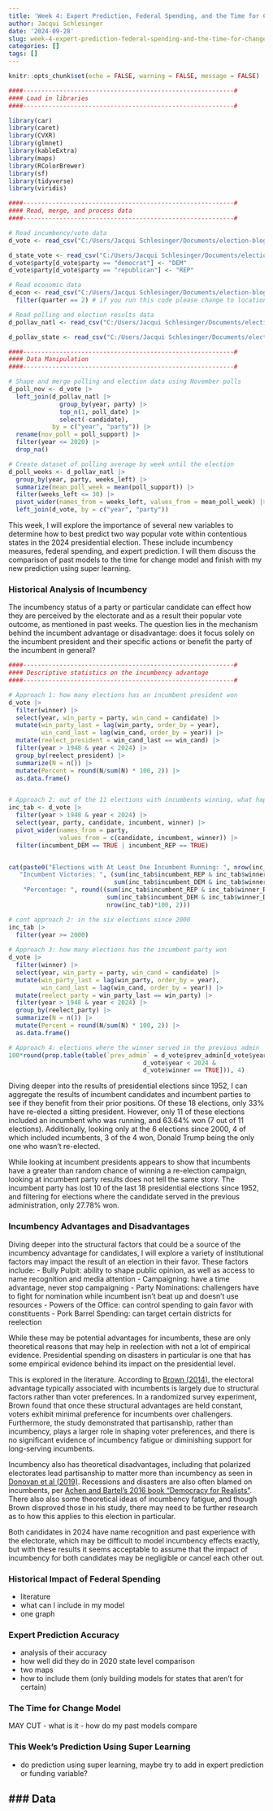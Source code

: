 ```yaml
---
title: 'Week 4: Expert Prediction, Federal Spending, and the Time for Change Model'
author: Jacqui Schlesinger
date: '2024-09-28'
slug: week-4-expert-prediction-federal-spending-and-the-time-for-change-model
categories: []
tags: []
---
```


```r
knitr::opts_chunk$set(echo = FALSE, warning = FALSE, message = FALSE)
```

```r
####----------------------------------------------------------#
#### Load in libraries
####----------------------------------------------------------#

library(car)
library(caret)
library(CVXR)
library(glmnet)
library(kableExtra)
library(maps)
library(RColorBrewer)
library(sf)
library(tidyverse)
library(viridis)
```

```r
####----------------------------------------------------------#
#### Read, merge, and process data
####----------------------------------------------------------#

# Read incumbency/vote data
d_vote <- read_csv("C:/Users/Jacqui Schlesinger/Documents/election-blog1/popvote_1948-2020.csv") # if you run this code please change to location of data

d_state_vote <- read_csv("C:/Users/Jacqui Schlesinger/Documents/election-blog1/state_popvote_1948_2020.csv") # if you run this code please change to location of data
d_vote$party[d_vote$party == "democrat"] <- "DEM"
d_vote$party[d_vote$party == "republican"] <- "REP"

# Read economic data
d_econ <- read_csv("C:/Users/Jacqui Schlesinger/Documents/election-blog1/fred_econ.csv") |> 
  filter(quarter == 2) # if you run this code please change to location of data

# Read polling and election results data
d_pollav_natl <- read_csv("C:/Users/Jacqui Schlesinger/Documents/election-blog1/national_polls_1968-2024.csv") # if you run this code please change to location of data

d_pollav_state <- read_csv("C:/Users/Jacqui Schlesinger/Documents/election-blog1/state_polls_1968-2024.csv") # if you run this code please change to location of data
```

```r
####----------------------------------------------------------#
#### Data Manipulation
####----------------------------------------------------------#

# Shape and merge polling and election data using November polls
d_poll_nov <- d_vote |> 
  left_join(d_pollav_natl |> 
              group_by(year, party) |> 
              top_n(1, poll_date) |> 
              select(-candidate), 
            by = c("year", "party")) |> 
  rename(nov_poll = poll_support) |> 
  filter(year <= 2020) |> 
  drop_na()

# Create dataset of polling average by week until the election
d_poll_weeks <- d_pollav_natl |> 
  group_by(year, party, weeks_left) |>
  summarize(mean_poll_week = mean(poll_support)) |> 
  filter(weeks_left <= 30) |> 
  pivot_wider(names_from = weeks_left, values_from = mean_poll_week) |> 
  left_join(d_vote, by = c("year", "party"))

```

This week, I will explore the importance of several new variables to determine how to best predict two way popular vote within contentious states in the 2024 presidential election. These include incumbency measures, federal spending, and expert prediction. I will them discuss the comparison of past models to the time for change model and finish with my new prediction using super learning. 

### Historical Analysis of Incumbency
The incumbency status of a party or particular candidate can effect how they are perceived by the electorate and as a result their popular vote outcome, as mentioned in past weeks. The question lies in the mechanism behind the incumbent advantage or disadvantage: does it focus solely on the incumbent president and their specific actions or benefit the party of the incumbent in general? 

```r
####----------------------------------------------------------#
#### Descriptive statistics on the incumbency advantage
####----------------------------------------------------------#

# Approach 1: how many elections has an incumbent president won
d_vote |> 
  filter(winner) |> 
  select(year, win_party = party, win_cand = candidate) |> 
  mutate(win_party_last = lag(win_party, order_by = year),
         win_cand_last = lag(win_cand, order_by = year)) |> 
  mutate(reelect_president = win_cand_last == win_cand) |> 
  filter(year > 1948 & year < 2024) |> 
  group_by(reelect_president) |> 
  summarize(N = n()) |> 
  mutate(Percent = round(N/sum(N) * 100, 2)) |>
  as.data.frame()


# Approach 2: out of the 11 elections with incumbents winning, what happened
inc_tab <- d_vote |> 
  filter(year > 1948 & year < 2024) |>
  select(year, party, candidate, incumbent, winner) |> 
  pivot_wider(names_from = party, 
              values_from = c(candidate, incumbent, winner)) |> 
  filter(incumbent_DEM == TRUE | incumbent_REP == TRUE)


cat(paste0("Elections with At Least One Incumbent Running: ", nrow(inc_tab), "\n",
   "Incumbent Victories: ", (sum(inc_tab$incumbent_REP & inc_tab$winner_REP) + 
                             sum(inc_tab$incumbent_DEM & inc_tab$winner_DEM)), "\n",
    "Percentage: ", round((sum(inc_tab$incumbent_REP & inc_tab$winner_REP) + 
                           sum(inc_tab$incumbent_DEM & inc_tab$winner_DEM))/
                           nrow(inc_tab)*100, 2)))

# cont approach 2: in the six elections since 2000
inc_tab |> 
  filter(year >= 2000)
       
# Approach 3: how many elections has the incumbent party won 
d_vote |> 
  filter(winner) |> 
  select(year, win_party = party, win_cand = candidate) |> 
  mutate(win_party_last = lag(win_party, order_by = year),
         win_cand_last = lag(win_cand, order_by = year)) |> 
  mutate(reelect_party = win_party_last == win_party) |> 
  filter(year > 1948 & year < 2024) |> 
  group_by(reelect_party) |> 
  summarize(N = n()) |> 
  mutate(Percent = round(N/sum(N) * 100, 2)) |>
  as.data.frame()

# Approach 4: elections where the winner served in the previous admin
100*round(prop.table(table(`prev_admin` = d_vote$prev_admin[d_vote$year > 1948 & 
                                     d_vote$year < 2024 & 
                                     d_vote$winner == TRUE])), 4)


```

Diving deeper into the results of presidential elections since 1952, I can aggregate the results of incumbent candidates and incumbent parties to see if they benefit from their prior positions. Of these 18 elections, only 33% have re-elected a sitting president. However, only 11 of these elections included an incumbent who was running, and 63.64% won (7 out of 11 elections). Additionally, looking only at the 6 elections since 2000, 4 of which included incumbents, 3 of the 4 won, Donald Trump being the only one who wasn't re-elected. 

While looking at incumbent presidents appears to show that incumbents have a greater than random chance of winning a re-election campaign, looking at incumbent party results does not tell the same story. The incumbent party has lost 10 of the last 18 presidential elections since 1952, and filtering for elections where the candidate served in the previous administration, only 27.78% won. 


### Incumbency Advantages and Disadvantages 
Diving deeper into the structural factors that could be a source of the incumbency advantage for candidates, I will explore a variety of institutional factors may impact the result of an election in their favor. These factors include:
- Bully Pulpit: ability to shape public opinion, as well as access to name recognition and media attention 
- Campaigning: have a time advantage, never stop campaigning 
- Party Nominations: challengers have to fight for nomination while incumbent isn't beat up and doesn’t use resources
- Powers of the Office: can control spending to gain favor with constituents
- Pork Barrel Spending: can target certain districts for reelection 

While these may be potential advantages for incumbents, these are only theoretical reasons that may help in reelection with not a lot of empirical evidence. Presidential spending on disasters in particular is one that has some empirical evidence behind its impact on the presidential level.

This is explored in the literature. According to [Brown (2014)](https://www.cambridge.org/core/journals/journal-of-experimental-political-science/article/voters-dont-care-much-about-incumbency/ECFE39E003912F8AF65C2AD14A34BD8C), the electoral advantage typically associated with incumbents is largely due to structural factors rather than voter preferences. In a randomized survey experiment, Brown found that once these structural advantages are held constant, voters exhibit minimal preference for incumbents over challengers. Furthermore, the study demonstrated that partisanship, rather than incumbency, plays a larger role in shaping voter preferences, and there is no significant evidence of incumbency fatigue or diminishing support for long-serving incumbents.

Incumbency also has theoretical disadvantages, including that polarized electorates lead partisanship to matter more than incumbency as seen in [Donovan et al (2019)](https://fisherpub.sjf.edu/polisci_facpub/14/). Recessions and disasters are also often blamed on incumbents, per [Achen and Bartel's 2016 book "Democracy for Realists"](https://www.jstor.org/stable/j.ctvc7770q). There also also some theoretical ideas of incumbency fatigue, and though Brown disproved those in his study, there may need to be further research as to how this applies to this election in particular. 

Both candidates in 2024 have name recognition and past experience with the electorate, which may be difficult to model incumbency effects exactly, but with these results it seems acceptable to assume that the impact of incumbency for both candidates may be negligible or cancel each other out. 

### Historical Impact of Federal Spending
- literature
- what can I include in my model
- one graph

### Expert Prediction Accuracy
- analysis of their accuracy
- how well did they do in 2020 state level comparison
- two maps
- how to include them (only building models for states that aren't for certain)

### The Time for Change Model
MAY CUT
- what is it
- how do my past models compare

### This Week's Prediction Using Super Learning
- do prediction using super learning, maybe try to add in expert prediction or funding variable? 

### Data
- 